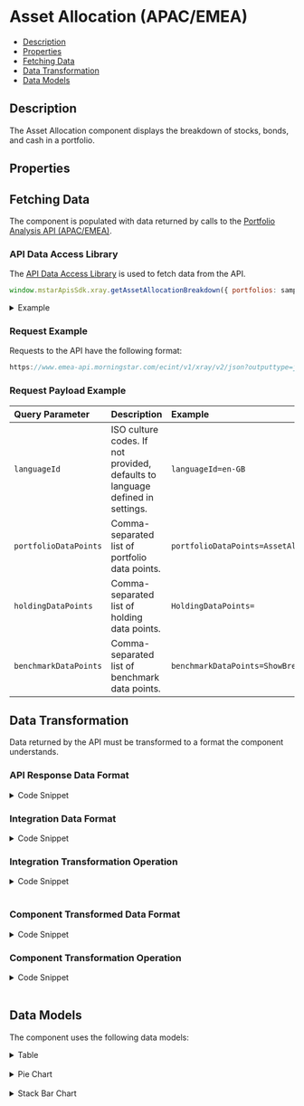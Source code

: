 
<Meta
  title="AssetAllocation"
  component={AssetAllocation}
/>

<style> {
  `
    details {
      padding: 10px;
      font-weight: bold;
      color: white;
      background: #3c3c3c;
    }
    summary {
      font-family: "Nunito Sans","San Francisco",BlinkMacSystemFont,"Segoe UI","Helvetica Neue",Helvetica,Arial,sans-serif;
      cursor: pointer;
    }
    .summary-text {
      padding-left: 5px;
      font-size: 15px;
    }
    .hide {
      opacity: 0;
    }
    .v-application--wrap {
        min-height: 100%
    }
  `}

</style>

# Asset Allocation (APAC/EMEA)

- [Description](#description)
- [Properties](#properties)
- [Fetching Data](#fetching-data)
- [Data Transformation](#data-transformation)
- [Data Models](#data-models)


## Description

The Asset Allocation component displays the breakdown of stocks, bonds, and cash in a portfolio.


<Canvas withSource="open" withToolbar>
  <Story id="components-asset-allocation--story-details"></Story>
</Canvas>

## Properties

<ArgsTable of={AssetAllocation} />

## Fetching Data

The component is populated with data returned by calls to the <a href={PORTFOLIO_ANALYSIS_EMEA_URL} target="_blank">Portfolio Analysis API (APAC/EMEA)</a>.

<!--
- [API Data Access Library](#api-data-access-library)
- [Request Example](#request-example)
- [Request Payload Example](#request-payload-example)
-->

### API Data Access Library

The <a href={DATA_ACCESS_LIBRARY} target="_blank">API Data Access Library</a> is used to fetch data from the API.

``` javascript dark
window.mstarApisSdk.xray.getAssetAllocationBreakdown({ portfolios: samplePortfolio });
```

<details>
  <summary><span class="summary-text">Example</span></summary>

``` javascript dark
const samplePortfolio = {
    type: 3,
    benchmark: {
        type: 'Standard',
        holdings: [{
            identifier: 'XIUSA0010V',
            identifierType: 'MSID',
            weight: 100,
        }],
    },
    holdings: [
        {
            identifier: 'F0GBR052QA',
            identifierType: 'MSID',
            amount: 5000,
        },
        {
            identifier: 'F000000EY1',
            identifierType: 'MSID',
            amount: 2500,
        },
        {
            identifier: 'F00000OXG7',
            identifierType: 'MSID',
            amount: 2000,
        },
        {
            identifier: 'F00000TWNO',
            identifierType: 'MSID',
            amount: 10000,
        },
    ],
    name: 'UK demo portfolio - amount',
};

window.mstarApisSdk.xray.getAssetAllocationBreakdown({ portfolios: samplePortfolio });

```

</details>

### Request Example

Requests to the API have the following format:

```javascript dark
https://www.emea-api.morningstar.com/ecint/v1/xray/v2/json?outputtype=json&languageId={{languageId}}&portfolioDataPoints={{portfolioDataPoints}}&holdingDataPoints={{holdingDataPoints}}&benchmarkDataPoints={{benchmarkDataPoints}}

```

### Request Payload Example

| Query Parameter | Description|Example |
| :----------- | :--------| :----------- |
| `languageId` |	ISO culture codes. If not provided, defaults to language defined in settings. |`languageId=en-GB` |
| `portfolioDataPoints` |Comma-separated list of portfolio data points.|`portfolioDataPoints=AssetAllocationMorningstarEUR3` |
| `holdingDataPoints` |Comma-separated list of holding data points.|`HoldingDataPoints=` |
| `benchmarkDataPoints` | Comma-separated list of benchmark data points.|`benchmarkDataPoints=ShowBreakdown` |


## Data Transformation

Data returned by the API must be transformed to a format the component understands.
<!--
- [API Response Data Format](#api-response-data-format)
- [Integration Data Format](#integration-data-format)
- [Integration Transformation Operation](#integration-transformation-operation)
- [Component Transformed Data Format](#component-transformed-data-format)
- [Component Transformation Operation](#component-transformation-operation)
-->

### API Response Data Format

<details>
  <summary><span class="summary-text">Code Snippet</span></summary>

```json dark
{
  "status": {
    "detailedStatusMessage": "",
    "statusCode": 200,
    "statusDescription": ""
  },
  "breakdowns": {
    "assetAllocation": [
      {
        "type": "MorningstarEUR3",
        "salePosition": "N",
        "values": {
          "1": 44.49892,
          "2": 36.35144,
          "3": 4.96041,
          "4": 14.1892,
          "99": 0.00002
        }
      },
      {
        "type": "MorningstarEUR3",
        "salePosition": "L",
        "values": {
          "1": 44.49892,
          "2": 36.36983,
          "3": 5.4687,
          "4": 14.1892,
          "99": 0
        }
      },
      {
        "type": "MorningstarEUR3",
        "salePosition": "S",
        "values": {
          "1": 0,
          "2": 0.01838,
          "3": 0.50829,
          "4": 0,
          "99": 0
        }
      }
    ]
  },
  "benchmark": [
    {
      "breakdowns": {
        "assetAllocation": [
          {
            "type": "MorningstarEUR3",
            "salePosition": "N",
            "values": {
              "4": 100
            }
          },
          {
            "type": "MorningstarEUR3",
            "salePosition": "L",
            "values": {
              "4": 100
            }
          }
        ]
      }
    }
  ]
}
```
</details>

### Integration Data Format

<details>
  <summary><span class="summary-text">Code Snippet</span></summary>

```json dark
{
    "portfolio": [
        {
            "key": "1",
            "long": 42.84271,
            "net": 42.84271,
            "short": 0
        },
        {
            "key": "2",
            "long": 38.27963,
            "net": 35.92852,
            "short": 2.35111
        },
        {
            "key": "3",
            "long": 8.03683,
            "net": 6.94764,
            "short": 1.08919
        },
        {
            "key": "4",
            "long": 14.72662,
            "net": 14.2811,
            "short": 0.44552
        },
        {
            "key": "99",
            "long": 0,
            "net": 0.00002,
            "short": 0
        }
    ],
    "benchmark": [
        {
            "key": "1",
            "long": 95.8847,
            "net": 95.73916,
            "short": 0.14554
        },
        {
            "key": "2",
            "long": 0.03294,
            "net": 0.00807,
            "short": 0.02487
        },
        {
            "key": "3",
            "long": 2.71587,
            "net": -3.51042,
            "short": 6.22629
        },
        {
            "key": "4",
            "long": 7.89677,
            "net": 7.76319,
            "short": 0.13358
        },
        {
            "key": "99",
            "long": 0,
            "net": 0,
            "short": 0
        }
    ]
}
```

</details>

### Integration Transformation Operation

<details>
  <summary><span class="summary-text">Code Snippet</span></summary>

```javascript dark
function getAssetAllocationData(xrayData) {
    const assetData = getComponentData(
        xrayData,
        "breakdowns.assetAllocation",
        "benchmark[0].breakdowns.assetAllocation"
    );
    const { portfolio, benchmark } = assetData;
    const assetObject =
        assetAllocationMapping.assetAllocation[assetAllocationMapping.default];
    const getParsedData = (data = []) => {
        const long = getValues(data, "L");
        const net = getValues(data, "N");
        const short = getValues(data, "S");
        const results = [];
        Object.keys(assetObject).forEach((item) => {
        results.push({
            key: item,
            long: long[item],
            net: net[item],
            short: short[item],
        });
        });
        return results;
    };

    return {
        portfolio: getParsedData(portfolio),
        benchmark: getParsedData(benchmark),
    };
}
```

</details>
&nbsp;

### Component Transformed Data Format

<details>
  <summary><span class="summary-text">Code Snippet</span></summary>

```json dark
[
    {
        "key": "Stocks",
        "assetClass": "Stocks",
        "bmark": 95.73916,
        "long": 80.52004,
        "short": 0,
        "net": 80.52004
    },
    {
        "key": "Bonds",
        "assetClass": "Bonds",
        "bmark": 0.00807,
        "long": 7.42643,
        "short": 4.54256,
        "net": 2.88387
    },
    {
        "key": "Cash",
        "assetClass": "Cash",
        "bmark": -3.51042,
        "long": 11.20451,
        "short": 0.60889,
        "net": 10.59562
    },
    {
        "key": "Other",
        "assetClass": "Other",
        "bmark": 7.76319,
        "long": 6.86923,
        "short": 0.86877,
        "net": 6.00046
    },
    {
        "key": "Not Classified",
        "assetClass": "Not Classified",
        "bmark": 0,
        "long": 0,
        "short": 0,
        "net": 0.00001
    }
]
```

</details>

### Component Transformation Operation

<details>
  <summary><span class="summary-text">Code Snippet</span></summary>

```javascript dark
  parsedModelData() {
      if (this.modelData && Object.keys(this.assetAllocationMapping).length !== 0) {
          const assetAllocationRawData = this.modelData;
          const assetObject = this.assetAllocationMapping
              .assetAllocation[this.assetAllocationMapping.default];
          return Object.entries(assetObject)
              .map((itemArr) => {
                  const number = itemArr[0];
                  const { portfolio, benchmark } = assetAllocationRawData;
                  return {
                      key: itemArr[1],
                      assetClass: itemArr[1],
                      bmark: this.getAssetAllocationValue(number, benchmark).net,
                      long: this.getAssetAllocationValue(number, portfolio).long,
                      short: this.getAssetAllocationValue(number, portfolio).short,
                      net: this.getAssetAllocationValue(number, portfolio).net,
                  };
              });
      }
      return [];
  },
  computedPieChartData() {
      const labels = [];
      const data = [];
      this.parsedModelData.forEach((item) => {
          labels.push(item.assetClass);
          data.push(item.net.toFixed(2));
      });
      return {
          labels,
          datasets: [
              {
                  backgroundColor: this.pieChartColors,
                  data,
              },
          ],
      };
  },
  computedStackChartData() {
      const labels = [];
      const data = [
          {
              data: [],
              label: 'Long',
              borderColor: this.pieChartColors,
              backgroundColor: this.StackChartColors,
          },
          {
              data: [],
              label: 'Net',
              borderColor: this.pieChartColors,
              backgroundColor: this.pieChartColors,
          },
          {
              data: [],
              label: 'Short',
              borderColor: this.pieChartColors,
              backgroundColor: this.StackChartColors,
          },
      ];
      this.parsedModelData.forEach((item) => {
          labels.push(item.assetClass);
          data[0].data.push(item.long.toFixed(2));
          data[1].data.push(item.net.toFixed(2));
          data[2].data.push((item.short * -1).toFixed(2));
      });
      return {
          labels,
          datasets: data,
      };
  },
```

</details>
&nbsp;


## Data Models
The component uses the following data models:
<details>
  <summary><span class="summary-text">Table</span></summary>

```json dark
[
    {
        "key": "Stocks",
        "assetClass": "Stocks",
        "long": 44.49892,
        "short": 0,
        "net": 20.0005
    },
    {
        "key": "Bonds",
        "assetClass": "Bonds",
        "long": 36.79631,
        "short": 0,
        "net": 56.79631
    },
    {
        "key": "Cash",
        "assetClass": "Cash",
        "long": 4.59144,
        "short": 0.51925,
        "net": 4.07219
    },
    {
        "key": "Other",
        "assetClass": "Other",
        "bmark": 100,
        "long": 14.63254,
        "short": 0,
        "net": 14.63254
    },
    {
        "key": "Not Classified",
        "assetClass": "Not Classified",
        "long": 0,
        "short": 0,
        "net": 0.00004
    }
]
```
</details>
&nbsp;

<details>
  <summary><span class="summary-text">Pie Chart</span></summary>

```json dark
{
    "labels": [
        "Stocks",
        "Bonds",
        "Cash",
        "Other",
        "Not Classified"
    ],
    "datasets": [
        {
            "backgroundColor": [
                "#4daf4a",
                "#377eb8",
                "#ff7f00",
                "#984ea3",
                "#e41a1c",
                "#a41b1c"
            ],
            "data": [
                20.0005,
                56.79631,
                4.07219,
                14.63254,
                0.00004
            ]
        }
    ]
}
```
</details>
&nbsp;

<details>
  <summary><span class="summary-text">Stack Bar Chart</span></summary>

```json dark
{
  "labels": ["Stocks", "Bonds", "Cash", "Other", "Not Classified"],
  "datasets": [
    {
      "data": [44.49892, 36.79631, 4.59144, 14.63254, 0],
      "label": "Long",
      "borderColor": [
        "#4daf4a",
        "#377eb8",
        "#ff7f00",
        "#984ea3",
        "#e41a1c",
        "#a41b1c"
      ],
      "backgroundColor": [
        "rgba(77, 175, 74, 0.2)",
        "rgba(55, 126, 184, 0.2)",
        "rgba(255, 127, 0, 0.2)",
        "rgba(152, 78, 163, 0.2)",
        "rgba(228, 26, 28, 0.2)",
        "rgba(164, 27, 28, 0.2)"
      ]
    },
    {
      "data": [20.0005, 56.79631, 4.07219, 14.63254, 0.00004],
      "label": "Net",
      "borderColor": [
        "#4daf4a",
        "#377eb8",
        "#ff7f00",
        "#984ea3",
        "#e41a1c",
        "#a41b1c"
      ],
      "backgroundColor": [
        "#4daf4a",
        "#377eb8",
        "#ff7f00",
        "#984ea3",
        "#e41a1c",
        "#a41b1c"
      ]
    },
    {
      "data": [0, 0, -0.51925, 0, 0],
      "label": "Short",
      "borderColor": [
        "#4daf4a",
        "#377eb8",
        "#ff7f00",
        "#984ea3",
        "#e41a1c",
        "#a41b1c"
      ],
      "backgroundColor": [
        "rgba(77, 175, 74, 0.2)",
        "rgba(55, 126, 184, 0.2)",
        "rgba(255, 127, 0, 0.2)",
        "rgba(152, 78, 163, 0.2)",
        "rgba(228, 26, 28, 0.2)",
        "rgba(164, 27, 28, 0.2)"
      ]
    }
  ]
}
```
</details>
